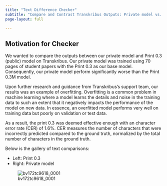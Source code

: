 ```yaml
---
title: "Text Difference Checker"
subtitle: "Compare and Contrast Transkribus Outputs: Private model vs. Print 0.3 (Public) model"
page-layout: full

---
```


## Motivation for Checker

We wanted to compare the outputs between our private model and Print 0.3 (public) model on Transkribus. Our private model
was trained using 70 pages of student papers with the Print 0.3 as our base model. Consequently, our private model perform significantly worse than the Print 0.3M model.

Upon further research and guidance from Transkribus's support team, our results was an example of overfitting.
Overfitting is a common problem in machine learning where a model learns the details and noise in the training data to such an extent that it negatively impacts the performance of the model on new data. In essence, an overfitted model performs very well on training data but poorly on validation or test data.

As a result, the print 0.3 was deemed effective enough with an character error rate (CER) of 1.6%. CER measures the number of characters that were incorrectly predicted compared to the ground truth, normalized by the total number of characters in the ground truth.

Below is the gallery of text comparisons:

- Left: Print 0.3
- Right: Private model


![bv172tc9618_0001](content/bv172tc9618/0001_bv172tc9618_0001_diff.jpg)
